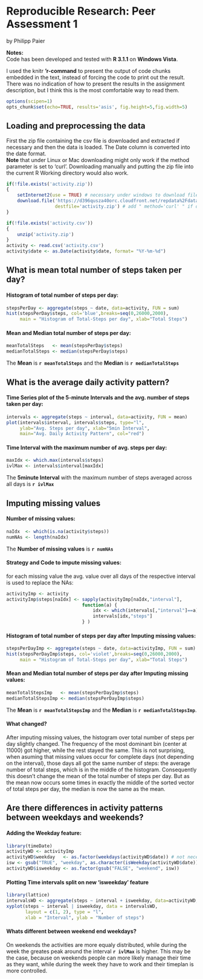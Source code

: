 # Reproducible Research: Peer Assessment 1
by Philipp Paier

**Notes:**  
Code has been developed and tested with **R 3.1.1** on **Windows Vista**.

I used the knitr **'r-command** to present the output of code chunks embedded in the text, instead of forcing the code to print out the result. There was no indication of how to present the results in the assignment description, but I think this is the most comfortable way to read them.

```r
options(scipen=1)
opts_chunk$set(echo=TRUE, results='asis', fig.height=5,fig.width=5)
```

## Loading and preprocessing the data
First the zip file containing the csv file is downloaded and extracted if necessary and then the data is loaded. The Date column is converted into the date format.  
**Note** that under Linux or Mac downloading might only work if the method parameter is set to 'curl'. Downloading manually and putting the zip file into the current R Working directory would also work.

```r
if(!file.exists('activity.zip'))
{
    setInternet2(use = TRUE) # necessary under windows to download files when using knitr
    download.file('https://d396qusza40orc.cloudfront.net/repdata%2Fdata%2Factivity.zip',
                  destfile='activity.zip') # add " method='curl' " if downloading fails
}

if(!file.exists('activity.csv'))
{
    unzip('activity.zip')
}
activity <- read.csv('activity.csv')
activity$date <- as.Date(activity$date, format= "%Y-%m-%d")
```

## What is mean total number of steps taken per day?

#### Histogram of total number of steps per day:
```r
stepsPerDay <- aggregate(steps ~ date, data=activity, FUN = sum)
hist(stepsPerDay$steps, col='blue',breaks=seq(0,26000,2000), 
     main = "Histogram of Total-Steps per day", xlab="Total Steps")
```

#### Mean and Median total number of steps per day:
```r
meanTotalSteps   <- mean(stepsPerDay$steps)
medianTotalSteps <- median(stepsPerDay$steps)
```

The **Mean** is **`r meanTotalSteps`** and the **Median** is **`r medianTotalSteps`**

## What is the average daily activity pattern?

#### Time Series plot of the 5-minute Intervals and the avg. number of steps taken per day:
```r
intervals <- aggregate(steps ~ interval, data=activity, FUN = mean)
plot(intervals$interval, intervals$steps, type="l", 
     ylab="Avg. Steps per day", xlab="5min Interval",
     main="Avg. Daily Activity Pattern", col="red") 
```

#### Time Interval with the maximum number of avg. steps per day:
```r
maxIdx <- which.max(intervals$steps)
ivlMax <- intervals$interval[maxIdx]
```

The **5minute Interval** with the maximum number of steps averaged across all days is **`r ivlMax`**

## Imputing missing values
#### Number of missing values:
```r
naIdx  <- which(is.na(activity$steps))
numNAs <- length(naIdx)
```

The **Number of missing values** is **`r numNAs`**

#### Strategy and Code to impute missing values: 
for each missing value the avg. value over all days of the respective interval is used to replace the NAs:
```r
activityImp <- activity
activityImp$steps[naIdx] <- sapply(activityImp[naIdx,"interval"], 
                            function(a) {
                                idx <- which(intervals[,"interval"]==a)
                                intervals[idx,"steps"]
                            } ) 
```

#### Histogram of total number of steps per day after Imputing missing values:
```r
stepsPerDayImp <- aggregate(steps ~ date, data=activityImp, FUN = sum)
hist(stepsPerDayImp$steps, col='violet',breaks=seq(0,26000,2000), 
     main = "Histogram of Total-Steps per day", xlab="Total Steps")
```

#### Mean and Median total number of steps per day after Imputing missing values:
```r
meanTotalStepsImp   <- mean(stepsPerDayImp$steps)
medianTotalStepsImp <- median(stepsPerDayImp$steps)
```

The **Mean** is **`r meanTotalStepsImp`** and the **Median** is **`r medianTotalStepsImp`**. 

#### What changed?
After imputing missing values, the histogram over total number of steps per day slightly changed. The frequency of the most dominant bin (center at 11000) got higher, while the rest stayed the same. This is not surprising, when asuming that missing values occur for complete days (not depending on the interval), those days all got the same number of steps: the average number of total steps, which is in the middle of the histogram. Consequently this doesn't change the mean of the total number of steps per day. But as the mean now occurs some times in exactly the middle of the sorted vector 
of total steps per day, the median is now the same as the mean.


## Are there differences in activity patterns between weekdays and weekends?

#### Adding the Weekday feature:
```r
library(timeDate)
activityWD <- activityImp
activityWD$weekday   <- as.factor(weekdays(activityWD$date)) # not necessary, just for comparison
isw <- gsub("TRUE", "weekday", as.character(isWeekday(activityWD$date)))
activityWD$isweekday <- as.factor(gsub("FALSE", "weekend", isw))
```

#### Plotting Time intervals split on new 'isweekday' feature
```r
library(lattice)
intervalsWD <- aggregate(steps ~ interval + isweekday, data=activityWD, FUN = mean)
xyplot(steps ~ interval | isweekday, data = intervalsWD, 
       layout = c(1, 2), type = "l", 
       xlab = "Interval", ylab = "Number of steps")
```

#### Whats different between weekend end weekdays?
On weekends the activities are more equaly distributed, while during the week the greates peak around the interval **`r ivlMax`** is higher. This may be the case, because on weekends people can more likely manage their time as they want, while during the week they have to work and their timeplan is more controlled. 

